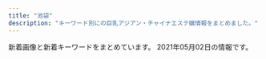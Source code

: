 ```yaml
---
title: "池袋"
description: "キーワード別にの巨乳アジアン・チャイナエステ嬢情報をまとめました。"
---
```


新着画像と新着キーワードをまとめています。
2021年05月02日の情報です。

<DmmAffiliateIns />
<KeywordTable
  shops={
    [
    {
        "name": "\u30a2\u30ed\u30de\u30ed\u30de\u30f3\u30b9",
        "img_links": [
            "http://salon-arm.com/img/ttl_mobile.png",
            "http://salon-arm.com/staff/saya/01mb.jpg",
            "http://salon-arm.com/staff/ichigo/01.jpg",
            "http://salon-arm.com/img/ttl_staff.png",
            "http://salon-arm.com/staff/midori/01mb.jpg",
            "http://salon-arm.com/staff/yuuka/01mb.jpg",
            "http://salon-arm.com/i/files/homeimg.jpg",
            "http://salon-arm.com/staff/kaori/01.jpg",
            "http://salon-arm.com/staff/ai/01.jpg",
            "http://salon-arm.com/staff/midori/01.jpg",
            "http://salon-arm.com/staff/emi/01.jpg",
            "http://salon-arm.com/staff/nana/01mb.jpg",
            "http://salon-arm.com/img/ttl_concept.png",
            "http://salon-arm.com/staff/kaori/01mb.jpg",
            "http://salon-arm.com/pic/top.png",
            "http://salon-arm.com/staff/yuuka/01.jpg",
            "http://salon-arm.com/img/ttl_tnew.png",
            "http://salon-arm.com/staff/rika/01.jpg",
            "http://salon-arm.com/img/ttl_line.png",
            "http://salon-arm.com/staff/ringo/01mb.jpg",
            "http://salon-arm.com/staff/ai/01mb.jpg",
            "http://salon-arm.com/staff/rika/01mb.jpg",
            "http://salon-arm.com/staff/nana/01.jpg",
            "http://salon-arm.com/staff/saya/01.jpg",
            "http://salon-arm.com/staff/reina/01.jpg",
            "http://salon-arm.com/staff/emi/01mb.jpg",
            "http://salon-arm.com/staff/ringo/01.jpg",
            "http://salon-arm.com/img/att.jpg",
            "http://salon-arm.com/staff/ichigo/01mb.jpg",
            "http://salon-arm.com/staff/mai/01mb.jpg",
            "http://salon-arm.com/staff/reina/01mb.jpg",
            "http://salon-arm.com/pic/head.png",
            "http://salon-arm.com/staff/mai/01.jpg"
        ],
        "keywords": {
            "C": 21
        },
        "station": "JR\u6c60\u888b\u99c5\u897f\u53e3",
        "url": "http://salon-arm.com/"
    },
    {
        "url": "http://foryou-est.tokyo/",
        "name": "For You",
        "img_links": [
            "http://foryou-est.tokyo/images/sp03.jpg",
            "http://foryou-est.tokyo/images/flash1.jpg",
            "http://foryou-est.tokyo/images/mika.jpg",
            "http://foryou-est.tokyo/images/ai.jpg",
            "http://foryou-est.tokyo/images/zi_staff.png",
            "http://foryou-est.tokyo/images/down.png",
            "http://foryou-est.tokyo/images/mobile.png",
            "http://foryou-est.tokyo/images/yuri.jpg",
            "http://foryou-est.tokyo/images/sp02.jpg",
            "http://foryou-est.tokyo/images/riri.jpg",
            "http://foryou-est.tokyo/images/yumi.jpg",
            "http://foryou-est.tokyo/images/aya.jpg",
            "http://foryou-est.tokyo/images/yuki.jpg",
            "http://foryou-est.tokyo/images/kina.jpg",
            "http://foryou-est.tokyo/images/sp01.jpg",
            "http://foryou-est.tokyo/images/up.png",
            "http://foryou-est.tokyo/images/emi.jpg"
        ],
        "keywords": {},
        "station": "JR\u6c60\u888b\u99c5\u897f\u53e3"
    },
    {
        "img_links": [
            "http://koi.este.work/t1.jpg",
            "http://koi.este.work/2/uploadimg/1565558725.jpg",
            "http://koi.este.work/t3.jpg",
            "http://koi.este.work/tennai3.jpg",
            "http://koi.este.work/tennai4.jpg",
            "http://koi.este.work/tennai2.jpg",
            "http://koi.este.work/2/uploadimg/1601879728.jpg",
            "http://koi.este.work/2/uploadimg/1577672563.jpg",
            "http://koi.este.work/b_girl.png",
            "http://momipara.jp/img/link/momi88.jpg",
            "http://koi.este.work/b_news.png",
            "http://koi.este.work/mens-esthe.png",
            "http://koi.este.work/up_5_3_0.jpg",
            "http://koi.este.work/tennai.png",
            "http://koi.este.work/2/uploadimg/1579481243.jpg",
            "http://koi.este.work/top.jpg"
        ],
        "url": "http://koi.este.work/",
        "station": "JR\u6c60\u888b\u99c5\u897f\u53e3",
        "name": "\u604b",
        "keywords": {
            "C": 14,
            "86": 7,
            "85": 7,
            "D": 21,
            "83": 21
        }
    },
    {
        "station": "JR\u6c60\u888b\u99c5\u897f\u53e3",
        "keywords": {
            "85": 4,
            "81": 4,
            "82": 10,
            "84": 8,
            "83": 10
        },
        "name": "\u30b9\u30a4\u30fc\u30c8\u30de\u30c3\u30c8",
        "img_links": [
            "http://c-sun2.com/image/cast/cast_362_2_l.jpg",
            "http://c-sun2.com/image/cast/cast_496_1_l.jpg",
            "http://c-sun2.com/img/topbar_camp.png",
            "http://c-sun2.com/image/cast/cast_393_1_l.jpg",
            "http://c-sun2.com/image/cast/cast_390_2_l.jpg",
            "http://c-sun2.com/image/cast/cast_492_2_l.jpg",
            "http://c-sun2.com/image/cast/cast_326_2_l.jpg",
            "http://c-sun2.com/image/cast/cast_471_2_l.jpg",
            "http://c-sun2.com/image/cast/cast_360_2_l.jpg",
            "http://c-sun2.com/img/topbar_news.png",
            "http://c-sun2.com/image/shame/192_1_l.jpg",
            "http://c-sun2.com/image/cast/cast_393_2_l.jpg",
            "http://c-sun2.com/image/cast/cast_471_1_l.jpg",
            "http://c-sun2.com/img/header.jpg",
            "http://c-sun2.com/image/cast/cast_492_1_l.jpg",
            "http://c-sun2.com/image/cast/cast_326_1_l.jpg",
            "http://c-sun2.com/image/cast/cast_534_1_l.jpg",
            "http://c-sun2.com/image/cast/cast_524_1_l.jpg",
            "http://c-sun2.com/image/cast/cast_473_2_l.jpg",
            "http://c-sun2.com/img/bar_profile.png",
            "http://c-sun2.com/image/cast/cast_524_2_l.jpg",
            "http://c-sun2.com/image/cast/cast_362_1_l.jpg",
            "http://c-sun2.com/image/cast/cast_580_1_l.jpg",
            "http://c-sun2.com/image/cast/cast_390_1_l.jpg",
            "http://c-sun2.com/img/icon/new.png",
            "http://c-sun2.com/img/bar_therapist.png",
            "http://c-sun2.com/image/cast/cast_453_2_l.jpg",
            "http://c-sun2.com/img/bar_grallery.png",
            "http://c-sun2.com/image/cast/cast_485_2_l.jpg",
            "http://c-sun2.com/image/cast/cast_357_2_l.jpg",
            "http://c-sun2.com/image/cast/cast_533_2_l.jpg",
            "http://c-sun2.com/image/cast/cast_534_2_l.jpg",
            "http://c-sun2.com/image/cast/cast_473_1_l.jpg",
            "http://c-sun2.com/image/cast/cast_357_1_l.jpg",
            "http://c-sun2.com/img/event/camp3.jpg",
            "http://c-sun2.com/image/cast/cast_453_1_l.jpg",
            "http://c-sun2.com/image/cast/cast_360_1_l.jpg",
            "http://c-sun2.com/image/cast/cast_484_2_l.jpg",
            "http://c-sun2.com/image/cast/cast_484_1_l.jpg",
            "http://c-sun2.com/image/cast/cast_485_1_l.jpg",
            "http://c-sun2.com/image/cast/cast_533_1_l.jpg",
            "http://c-sun2.com/image/cast/cast_496_2_l.jpg",
            "http://c-sun2.com/img/topbar_osusume.png",
            "http://c-sun2.com/image/cast/cast_466_1_l.jpg",
            "http://c-sun2.com/image/cast/cast_466_2_l.jpg"
        ],
        "url": "http://c-sun2.com/"
    },
    {
        "name": "\u6c34\u6728\u82b1",
        "station": "JR\u6c60\u888b\u99c5\u6771\u53e3",
        "img_links": [
            "http://hanamizuki.jpn.cm/images/s_staff.png",
            "http://hanamizuki.jpn.cm/photos/sites/43/2017/11/2017110204161468.jpg",
            "http://hanamizuki.jpn.cm/images/room1.jpg",
            "http://hanamizuki.jpn.cm/photos/sites/43/2017/11/2017110204162215.jpg",
            "http://hanamizuki.jpn.cm/images/room4.jpg",
            "http://hanamizuki.jpn.cm/images/nbj2.jpg",
            "http://hanamizuki.jpn.cm/images/room3.jpg",
            "http://hanamizuki.jpn.cm/images/mobile.png",
            "http://hanamizuki.jpn.cm/images/s_link.png",
            "http://hanamizuki.jpn.cm/photos/sites/43/2019/12/2019122511054178.jpg",
            "http://hanamizuki.jpn.cm/images/room2.jpg",
            "http://hanamizuki.jpn.cm/photos/sites/43/2019/12/2019122511054726.jpg",
            "http://hanamizuki.jpn.cm/images/top.png",
            "http://hanamizuki.jpn.cm/images/s_news.png",
            "http://hanamizuki.jpn.cm/photos/sites/43/2021/02/2021020211590282.jpg"
        ],
        "url": "http://hanamizuki.jpn.cm/",
        "keywords": {
            "E": 1,
            "H": 2,
            "95": 1,
            "90": 1,
            "88": 1
        }
    },
    {
        "url": "http://www.coco-8.jp/",
        "keywords": {
            "90": 1,
            "88": 1,
            "86": 2
        },
        "station": "JR\u6c60\u888b\u99c5\u897f\u53e3",
        "img_links": [
            "http://www.coco-8.jp/_src/55662797/img20210426142633666355.png",
            "http://www.coco-8.jp/_src/37791754/smartselect_20191212-140919_wechat.jpg",
            "http://www.coco-8.jp/_src/49977665/wechatimg437_20201113100952153.jpg",
            "http://www.coco-8.jp/_src/36746379/aki.jpg",
            "http://www.coco-8.jp/_src/36742461/4.jpg",
            "http://www.coco-8.jp/_src/49977773/wechatimg437_20201113100952153.jpg",
            "http://www.coco-8.jp/_src/36742638/b.png",
            "http://www.coco-8.jp/_src/36742458/1.jpg",
            "http://www.coco-8.jp/_src/36746633/lineline.png",
            "http://www.coco-8.jp/_src/36746642/risa.jpg",
            "http://www.coco-8.jp/_src/54960364/wechatimg955.jpg",
            "http://www.coco-8.jp/_src/49977786/wechatimg336_20201102105038881.jpg",
            "http://www.coco-8.jp/_src/36746346/maya.jpg",
            "http://www.coco-8.jp/_src/36741639/2.jpg",
            "http://www.coco-8.jp/_src/37791774/wechatimg437_20201113100952153.jpg",
            "http://www.coco-8.jp/_src/36742642/b.png",
            "http://www.coco-8.jp/_src/36746345/maya.jpg",
            "http://www.coco-8.jp/_src/36746395/lineline.png",
            "http://www.coco-8.jp/_src/36742644/sayuri.jpg",
            "http://www.coco-8.jp/_src/36742460/3.jpg",
            "http://www.coco-8.jp/_src/36742714/s2.jpg",
            "http://www.coco-8.jp/_src/36741674/5.jpg",
            "http://www.coco-8.jp/_src/36746398/mei1.jpg",
            "http://www.coco-8.jp/_src/36741673/3.jpg",
            "http://www.coco-8.jp/_src/54960393/wechatimg955.jpg",
            "http://www.coco-8.jp/_src/36745876/pic1.jpg",
            "http://www.coco-8.jp/_src/36746692/g3.jpg",
            "http://www.coco-8.jp/_src/36741671/2.jpg",
            "http://www.coco-8.jp/_src/49632559/wechatimg336_20201102105038881.jpg",
            "http://www.coco-8.jp/_src/36742791/s4.jpg",
            "http://www.coco-8.jp/_src/36820892/cam3.png",
            "http://www.coco-8.jp/_src/36746641/risa.jpg",
            "http://www.coco-8.jp/_src/36746644/lineline.png",
            "http://www.coco-8.jp/_src/36746714/b.png",
            "http://www.coco-8.jp/_src/36741640/1.jpg",
            "http://www.coco-8.jp/_src/36741636/5.jpg",
            "http://www.coco-8.jp/_src/54960394/lineline.png",
            "http://www.coco-8.jp/_src/36746732/road2.png",
            "http://www.coco-8.jp/_src/36741670/1.jpg",
            "http://www.coco-8.jp/_src/36746380/aki.jpg",
            "http://www.coco-8.jp/_src/54960397/wechatimg955.jpg",
            "http://www.coco-8.jp/_src/36746704/g5.png",
            "http://www.coco-8.jp/_src/36742655/down.png",
            "http://www.coco-8.jp/_src/36742459/2.jpg",
            "http://www.coco-8.jp/_src/36746702/g6.jpg",
            "http://www.coco-8.jp/_src/36742636/b.png",
            "http://www.coco-8.jp/_src/49977789/lineline.png",
            "http://www.coco-8.jp/_src/36742640/b.png",
            "http://www.coco-8.jp/_src/36743040/s5.jpg",
            "http://www.coco-8.jp/_src/36746635/iwa1.jpg",
            "http://www.coco-8.jp/_src/36746331/lineline.png",
            "http://www.coco-8.jp/_src/36746351/lineline.png",
            "http://www.coco-8.jp/_src/36742630/b.png",
            "http://www.coco-8.jp/_src/36813492/cam2.jpg",
            "http://www.coco-8.jp/_src/36742780/s3.jpg",
            "http://www.coco-8.jp/_src/36820891/cam3.png",
            "http://www.coco-8.jp/_src/36746682/g.jpg",
            "http://www.coco-8.jp/_src/36746688/g2.jpg",
            "http://www.coco-8.jp/_src/36741637/3.jpg",
            "http://www.coco-8.jp/_src/36746320/sayuri.jpg",
            "http://www.coco-8.jp/_src/36745880/pic2.jpg",
            "http://www.coco-8.jp/_src/36746636/iwa1.jpg",
            "http://www.coco-8.jp/_src/54960396/wechatimg955.jpg",
            "http://www.coco-8.jp/_src/36746397/mei1.jpg",
            "http://www.coco-8.jp/_src/49977785/wechatimg336_20201102105038881.jpg",
            "http://www.coco-8.jp/_src/36742462/5.jpg",
            "http://www.coco-8.jp/_src/36741672/4.jpg",
            "http://www.coco-8.jp/_src/49632727/wechatimg336_20201102105038881.jpg",
            "http://www.coco-8.jp/_src/36712010/sayuri.jpg",
            "http://www.coco-8.jp/_src/36741678/down.png",
            "http://www.coco-8.jp/_src/37791773/wechatimg437_20201113100952153.jpg",
            "http://www.coco-8.jp/_src/36742658/s1.jpg",
            "http://www.coco-8.jp/_src/36813493/cam2.jpg",
            "http://www.coco-8.jp/_src/36746639/lineline.png",
            "http://www.coco-8.jp/_src/36741638/4.jpg",
            "http://www.coco-8.jp/_src/37791789/lineline.png"
        ],
        "name": "CoCo8 \u30b3\u30b3\u30a8\u30a4\u30c8"
    },
    {
        "name": "\u6e80\u6708\u5802",
        "url": "http://mangetsudou.tyo.cm/",
        "img_links": [],
        "station": "JR\u6c60\u888b\u99c5\u897f\u53e3",
        "keywords": {}
    },
    {
        "url": "http://www.yurari-massage.work/",
        "station": "JR\u6c60\u888b\u99c5\u897f\u53e3(\u5317)",
        "keywords": {
            "D": 11,
            "E": 3,
            "87": 8,
            "86": 20,
            "C": 33
        },
        "img_links": [
            "http://www.yurari-massage.work/img/sta22.jpg",
            "http://www.yurari-massage.work/img/sta7.jpg",
            "http://www.yurari-massage.work/img/m60.jpg",
            "http://www.yurari-massage.work/img/st22.jpg",
            "http://www.yurari-massage.work/img/nos.jpg",
            "http://www.yurari-massage.work/img/st07.jpg",
            "http://www.yurari-massage.work/img/st026.jpg",
            "http://www.yurari-massage.work/img/m2.jpg",
            "http://www.yurari-massage.work/img/st017.jpg",
            "http://www.yurari-massage.work/img/st26.jpg",
            "http://www.yurari-massage.work/img/m3.jpg",
            "http://www.yurari-massage.work/img/m1.jpg",
            "http://www.yurari-massage.work/img/m30.jpg",
            "http://www.yurari-massage.work/img/st11.jpg",
            "http://www.yurari-massage.work/img/m10.jpg",
            "http://www.yurari-massage.work/img/campian.jpg",
            "http://www.yurari-massage.work/img/m40.jpg",
            "http://www.yurari-massage.work/img/st4.jpg",
            "http://www.yurari-massage.work/img/sta28.jpg",
            "http://www.yurari-massage.work/img/sta25.jpg",
            "http://www.yurari-massage.work/img/st7.jpg",
            "http://www.yurari-massage.work/img/st21.jpg",
            "http://www.yurari-massage.work/img/m6.jpg",
            "http://www.yurari-massage.work/img/mobile.png",
            "http://www.yurari-massage.work/img/st022.jpg",
            "http://www.yurari-massage.work/img/st19.jpg",
            "http://www.yurari-massage.work/img/st29.jpg",
            "http://www.yurari-massage.work/img/st28.jpg",
            "http://www.yurari-massage.work/img/sta26.jpg",
            "http://www.yurari-massage.work/img/sta4.jpg",
            "http://www.yurari-massage.work/img/st17.jpg",
            "http://www.yurari-massage.work/img/r9.jpg",
            "http://www.yurari-massage.work/img/head.jpg",
            "http://www.yurari-massage.work/img/st027.jpg",
            "http://www.yurari-massage.work/img/st27.jpg",
            "http://www.yurari-massage.work/img/st021.jpg",
            "http://www.yurari-massage.work/img/sta29.jpg",
            "http://www.yurari-massage.work/img/sta21.jpg",
            "http://www.yurari-massage.work/img/m5.jpg",
            "http://www.yurari-massage.work/img/m50.jpg",
            "http://www.yurari-massage.work/img/m20.jpg",
            "http://www.yurari-massage.work/img/m4.jpg",
            "http://www.yurari-massage.work/img/st25.jpg",
            "http://www.yurari-massage.work/img/sta27.jpg"
        ],
        "name": "\u3086\u3089\u308a"
    },
    {
        "station": "JR\u6c60\u888b\u99c5\u897f\u53e3(\u5317)",
        "url": "http://www.i-rlx.info/",
        "keywords": {
            "82": 2,
            "87": 1,
            "D": 4,
            "86": 3,
            "85": 10,
            "E": 1,
            "88": 1,
            "C": 20,
            "89": 3
        },
        "name": "\u30b7\u30e3\u30fc\u30ed\u30c3\u30c8\u59eb",
        "img_links": [
            "http://www.i-rlx.info/images/index_14.jpg",
            "http://www.i-rlx.info/images/upload/bb2bfea87a6127cc.jpg",
            "http://www.i-rlx.info/i/girl/03.jpg",
            "http://www.i-rlx.info/images/upload/5f15caf7f272770f.jpg",
            "http://www.i-rlx.info/images/upload/thumb/c3c01fea3cdcaa08.jpg",
            "http://www.i-rlx.info/images/upload/9e42414005a99f48.jpg",
            "http://www.i-rlx.info/images/staff_16.jpg",
            "http://www.i-rlx.info/images/index_26.jpg",
            "http://www.i-rlx.info/images/index_27.jpg",
            "http://www.i-rlx.info/images/upload/thumb/c9993cc2167b7dc9.jpg",
            "http://www.i-rlx.info/images/index_07.jpg",
            "http://www.i-rlx.info/images/sub_21.jpg",
            "http://www.i-rlx.info/images/upload/19b76df66faf0b12.jpg",
            "http://www.i-rlx.info/images/sub_18.jpg",
            "http://www.i-rlx.info/images/index_35_01.jpg",
            "http://www.i-rlx.info/images/upload/ac8e7ec3ac179feb.jpg",
            "http://www.i-rlx.info/images/index_33.jpg",
            "http://www.i-rlx.info/i/room/r01.jpg",
            "http://www.i-rlx.info/images/index_37.jpg",
            "http://www.i-rlx.info/i/room/r04.jpg",
            "http://www.i-rlx.info/girl/06.jpg",
            "http://www.i-rlx.info/images/index_24.jpg",
            "http://www.i-rlx.info/i/room/r03.jpg",
            "http://www.i-rlx.info/girl/04.jpg",
            "http://www.i-rlx.info/girl/02.jpg",
            "http://www.i-rlx.info/images/index_04.jpg",
            "http://www.i-rlx.info/images/index_12.jpg",
            "http://www.i-rlx.info/i/girl/04.jpg",
            "http://www.i-rlx.info/images/upload/95e8548329763630.jpg",
            "http://www.i-rlx.info/images/rec.jpg",
            "http://www.i-rlx.info/images/upload/thumb/ac8e7ec3ac179feb.jpg",
            "http://www.i-rlx.info/images/index_13.jpg",
            "http://www.i-rlx.info/images/03.jpg",
            "http://www.i-rlx.info/images/index_18.jpg",
            "http://www.i-rlx.info/images/upload/bb8a47bc98c64e87.jpg",
            "http://www.i-rlx.info/images/index_06.jpg",
            "http://www.i-rlx.info/images/upload/thumb/bb8a47bc98c64e87.jpg",
            "http://www.i-rlx.info/images/upload/7d800b2f3fde617b.jpg",
            "http://www.i-rlx.info/images/upload/thumb/d9467bde93e01a59.jpg",
            "http://www.i-rlx.info/girl/017.jpg",
            "http://www.i-rlx.info/images/upload/c3c01fea3cdcaa08.jpg",
            "http://www.i-rlx.info/images/index_21.jpg",
            "http://www.i-rlx.info/images/upload/d9467bde93e01a59.jpg",
            "http://www.i-rlx.info/images/index_02.jpg",
            "http://www.i-rlx.info/images/upload/thumb/eeb5d9caa554018e.jpg",
            "http://www.i-rlx.info/girl/07.jpg",
            "http://www.i-rlx.info/images/index_03.jpg",
            "http://www.i-rlx.info/images/upload/b0bbe23232bed8aa.jpg",
            "http://www.i-rlx.info/images/upload/thumb/5f15caf7f272770f.jpg",
            "http://www.i-rlx.info/images/upload/thumb/dc8f1b616e622b2a.jpg",
            "http://www.i-rlx.info/images/index_36.jpg",
            "http://www.i-rlx.info/images/upload/c9993cc2167b7dc9.jpg",
            "http://www.i-rlx.info/images/upload/thumb/b0bbe23232bed8aa.jpg",
            "http://www.i-rlx.info/i/girl/02.jpg",
            "http://www.i-rlx.info/images/upload/thumb/22c78aefa047b678.jpg",
            "http://www.i-rlx.info/images/upload/thumb/888936484d714117.jpg",
            "http://www.i-rlx.info/images/upload/eeb5d9caa554018e.jpg",
            "http://www.i-rlx.info/images/upload/dc8f1b616e622b2a.jpg",
            "http://www.i-rlx.info/images/upload/22c78aefa047b678.jpg",
            "http://www.i-rlx.info/images/upload/thumb/19b76df66faf0b12.jpg",
            "http://www.i-rlx.info/images/upload/thumb/3a57edcf235cfd8e.jpg",
            "http://www.i-rlx.info/images/index_20.jpg",
            "http://www.i-rlx.info/images/index_11.jpg",
            "http://www.i-rlx.info/images/upload/thumb/bb2bfea87a6127cc.jpg",
            "http://www.i-rlx.info/images/upload/thumb/549fe7e03db1e8fc.jpg",
            "http://www.i-rlx.info/images/index_10.jpg",
            "http://www.i-rlx.info/images/index_09.jpg",
            "http://www.i-rlx.info/images/index_31.jpg",
            "http://www.i-rlx.info/images/index_29.jpg",
            "http://www.i-rlx.info/i/room/r02.jpg",
            "http://www.i-rlx.info/images/index_08.jpg",
            "http://www.i-rlx.info/images/index_34.jpg",
            "http://www.i-rlx.info/images/upload/549fe7e03db1e8fc.jpg",
            "http://www.i-rlx.info/images/index_39.jpg",
            "http://www.i-rlx.info/images/index_01.jpg",
            "http://www.i-rlx.info/images/upload/thumb/95e8548329763630.jpg",
            "http://www.i-rlx.info/i/girl/01.jpg",
            "http://www.i-rlx.info/images/upload/3a57edcf235cfd8e.jpg",
            "http://www.i-rlx.info/images/index_17.jpg",
            "http://www.i-rlx.info/images/upload/thumb/7d800b2f3fde617b.jpg",
            "http://www.i-rlx.info/images/upload/thumb/bc0752fe4e53b8c6.jpg",
            "http://www.i-rlx.info/girl/018.jpg",
            "http://www.i-rlx.info/images/index_23.jpg",
            "http://www.i-rlx.info/images/upload/4d0e657eefdddf42.jpg",
            "http://www.i-rlx.info/images/upload/bc0752fe4e53b8c6.jpg",
            "http://www.i-rlx.info/images/index_19.jpg",
            "http://www.i-rlx.info/images/upload/888936484d714117.jpg",
            "http://www.i-rlx.info/images/upload/thumb/9e42414005a99f48.jpg",
            "http://www.i-rlx.info/girl/05.jpg",
            "http://www.i-rlx.info/images/index_30.jpg",
            "http://www.i-rlx.info/girl/08.jpg",
            "http://www.i-rlx.info/images/info_16.jpg",
            "http://www.i-rlx.info/girl/01.jpg",
            "http://www.i-rlx.info/images/index_15.jpg",
            "http://www.i-rlx.info/images/index_22.jpg",
            "http://www.i-rlx.info/images/rec_16.jpg",
            "http://www.i-rlx.info/i/girl/05.jpg",
            "http://www.i-rlx.info/images/upload/thumb/4d0e657eefdddf42.jpg",
            "http://www.i-rlx.info/images/info.jpg",
            "http://www.i-rlx.info/images/index_28.jpg"
        ]
    },
    {
        "keywords": {
            "C": 12,
            "D": 4,
            "85": 1,
            "88": 1,
            "86": 2
        },
        "img_links": [
            "https://koi-tenshi.tyo.cm/images/sp_ico03.png",
            "https://koi-tenshi.tyo.cm/photos/sites/8/2021/04/2021042906214275.jpg",
            "https://koi-tenshi.tyo.cm/images/sp_ico05.png",
            "https://koi-tenshi.tyo.cm/images/sp_ico02.png",
            "https://koi-tenshi.tyo.cm/photos/sites/8/2021/04/2021042906171256.jpg",
            "https://koi-tenshi.tyo.cm/images/sp_header.png",
            "https://koi-tenshi.tyo.cm/images/header_open.png",
            "https://koi-tenshi.tyo.cm/photos/sites/8/2021/04/2021042906173487.jpg",
            "https://koi-tenshi.tyo.cm/images/info.jpg",
            "https://koi-tenshi.tyo.cm/images/sp_ico06.png",
            "https://koi-tenshi.tyo.cm/photos/sites/8/2021/04/2021042906175895.jpg",
            "https://koi-tenshi.tyo.cm/images/sp_tel.png",
            "https://koi-tenshi.tyo.cm/images/header_tel.png",
            "https://koi-tenshi.tyo.cm/images/header_mail.png",
            "https://koi-tenshi.tyo.cm/images/sp_ico04.png",
            "https://koi-tenshi.tyo.cm/images/sp_ico01.png",
            "https://koi-tenshi.tyo.cm/images/end.png"
        ],
        "name": "\u604b\u306e\u5929\u4f7f",
        "station": "JR\u6c60\u888b\u99c5\u897f\u53e3(\u5317)",
        "url": "https://koi-tenshi.tyo.cm/"
    },
    {
        "img_links": [
            "http://monaliza.xyz/images/index_c3.jpg",
            "http://monaliza.xyz/images/r01.jpg",
            "http://monaliza.xyz/images/yuki.jpg",
            "http://monaliza.xyz/images/r03.jpg",
            "http://monaliza.xyz/images/r02.jpg",
            "http://monaliza.xyz/images/mobile.jpg",
            "http://monaliza.xyz/images/aoyi.jpg",
            "http://monaliza.xyz/images/gallery_image01b.jpg",
            "http://monaliza.xyz/images/r04.jpg",
            "http://monaliza.xyz/images/g4.jpg",
            "http://monaliza.xyz/images/g7.jpg",
            "http://monaliza.xyz/images/top.jpg",
            "http://monaliza.xyz/images/g6.jpg",
            "http://monaliza.xyz/images/index_c2.jpg",
            "http://monaliza.xyz/images/index_c1.jpg"
        ],
        "station": "JR\u6c60\u888b\u99c5\u897f\u53e3",
        "name": "MONA\u30fbLIZA \u30e2\u30ca\u30fb\u30ea\u30b6",
        "keywords": {
            "C": 8
        },
        "url": "http://monaliza.xyz/"
    },
    {
        "name": "\u30cf\u30cb\u30fc\u30d3\u30fc",
        "keywords": {
            "82": 52,
            "88": 44,
            "F": 51,
            "84": 246,
            "85": 95,
            "D": 196,
            "C": 248,
            "83": 146
        },
        "station": "JR\u6c60\u888b\u99c5\u897f\u53e3(\u5317)",
        "url": "https://honeybee2.com/",
        "img_links": [
            "https://honeybee2.com/images_staff/60/050115251333.jpg",
            "https://honeybee2.com/images/vis_profileframe.png",
            "https://honeybee2.com/images/img_info_01.png",
            "https://honeybee2.com/images/bnr_468_60.jpg",
            "https://honeybee2.com/images_staff/134/041314164177.jpg",
            "https://honeybee2.com/images_staff/117/050114225897.jpg",
            "https://honeybee2.com/images_staff/150/050113284720.jpg",
            "https://honeybee2.com/images_staff/111/070714141435.jpg",
            "https://honeybee2.com/images/btn_next.png",
            "https://honeybee2.com/images/vis_castframe_01.png",
            "https://honeybee2.com/images/bnr_88_31.jpg",
            "https://honeybee2.com/images_staff/99/110211050217.jpg",
            "https://honeybee2.com/images_staff/108/050115134296.jpg",
            "https://honeybee2.com/images/icon_ranking_04.png",
            "https://honeybee2.com/images_staff/111/050114432551.jpg",
            "https://honeybee2.com/images/img_gallery_06.png",
            "https://honeybee2.com/images/img_gallery_05.png",
            "https://honeybee2.com/images_staff/60/032207120681.jpg",
            "https://honeybee2.com/images/btn_back.png",
            "https://honeybee2.com/images_staff/117/082321050834.jpg",
            "https://honeybee2.com/images_staff/168/050113400416.jpg",
            "https://honeybee2.com/images/img_gallery_04.png",
            "https://honeybee2.com/images_staff/136/041523165620.jpg",
            "https://honeybee2.com/images_staff/142/050113450875.jpg",
            "https://honeybee2.com/images/pagetop_off.png",
            "https://honeybee2.com/images/bnr_side_concept.png",
            "https://honeybee2.com/images/img_gallery_02.png",
            "https://honeybee2.com/images/bnr_side_card.png",
            "https://honeybee2.com/images/img_info.png",
            "https://honeybee2.com/images_staff/133/050114310512.jpg",
            "https://honeybee2.com/images/no_image.jpg",
            "https://honeybee2.com/images/icon_new.png",
            "https://honeybee2.com/images/bnr_200_40.jpg",
            "https://honeybee2.com/images_staff/133/041312285087.jpg",
            "https://honeybee2.com/images/img_info_03.png",
            "https://honeybee2.com/images_staff/99/050115040623.jpg",
            "https://honeybee2.com/images_staff/142/060611265633.jpg",
            "https://honeybee2.com/images/icon_ranking_01.png",
            "https://honeybee2.com/images/bnr_160_45.jpg",
            "https://honeybee2.com/images_staff/150/091116274617.jpg",
            "https://honeybee2.com/images_staff/136/050114025434.jpg",
            "https://honeybee2.com/images/icon_ranking_05.png",
            "https://honeybee2.com/images_staff/168/111319171076.jpg",
            "https://honeybee2.com/images/img_gallery_03.png",
            "https://honeybee2.com/images/img_info_02.png",
            "https://honeybee2.com/images_staff/175/050113092189.jpg",
            "https://honeybee2.com/images/img_gallery_01.png",
            "https://honeybee2.com/images/icon_ranking_03.png",
            "https://honeybee2.com/images_staff/176/050115410027.jpg"
        ]
    },
    {
        "station": "JR\u6c60\u888b\u99c5\u6771\u53e3",
        "name": "\u30b9\u30de\u30a4\u30eb",
        "url": "http://iris.iest.info/",
        "keywords": {},
        "img_links": []
    },
    {
        "keywords": {
            "\u30bb\u30af\u30b7\u30fc": 1
        },
        "name": "\u6708\u306e\u604b",
        "station": "JR\u6c60\u888b\u99c5\u897f\u53e3",
        "img_links": [
            "http://tsukinokoi.com/img/staff/160622584020640000.jpg",
            "http://tsukinokoi.com/img/staff/153079932824200700.jpg",
            "http://tsukinokoi.com/img/staff/142919725579809100.png",
            "http://tsukinokoi.com/images/pickupGirl2014.png",
            "http://tsukinokoi.com/images/bar_top.png",
            "http://tsukinokoi.com/images/QRcode.png",
            "http://tsukinokoi.com/img/staff/144652745411466600.jpg",
            "http://tsukinokoi.com/img/staff/148586605226742500.jpg",
            "http://tsukinokoi.com/img/staff/154673852166026500.jpg",
            "http://tsukinokoi.com/img/staff/155818741107218300.jpg",
            "http://tsukinokoi.com/images/bar_staff.png",
            "http://tsukinokoi.com/images/bar_gallery.png",
            "http://tsukinokoi.com/img/staff/155204782386136400.jpg",
            "http://tsukinokoi.com/images/event/2020/m05.png",
            "http://tsukinokoi.com/images/news1.png",
            "http://tsukinokoi.com/img/staff/148256052554824000.jpg",
            "http://tsukinokoi.com/img/staff/148586605222864500.jpg",
            "http://tsukinokoi.com/images/news3.png",
            "http://tsukinokoi.com/img/staff/151584629124140300.jpg",
            "http://tsukinokoi.com/img/staff/155611310658540500.jpg",
            "http://tsukinokoi.com/img/staff/148073918839938900.jpg",
            "http://tsukinokoi.com/img/staff/152008703796356600.jpg"
        ],
        "url": "http://tsukinokoi.com/"
    },
    {
        "name": "\u82b1\u6c34\u6728",
        "station": "JR\u6c60\u888b\u99c5\u897f\u53e3(\u5317)",
        "img_links": [
            "http://es-hana.work/images/7.jpg",
            "http://es-hana.work/images/8.jpg",
            "http://es-hana.work/staff/yuna.jpg",
            "http://es-hana.work/images/staff_t.jpg",
            "http://es-hana.work/staff/rina.jpg",
            "http://es-hana.work/images/tg.jpg",
            "http://es-hana.work/staff/yui.jpg",
            "http://es-hana.work/img/nana1.jpg",
            "http://es-hana.work/images/ac1.jpg",
            "http://es-hana.work/images/ac2.jpg",
            "http://es-hana.work/images/head.jpg",
            "http://es-hana.work/img/aya1.jpg",
            "http://es-hana.work/staff/haruka.jpg",
            "http://es-hana.work/img/rina1.jpg",
            "http://es-hana.work/images/sys2.jpg",
            "http://es-hana.work/images/2.jpg",
            "http://es-hana.work/staff/aya.jpg",
            "http://es-hana.work/img/ai1.jpg",
            "http://es-hana.work/images/news.jpg",
            "http://es-hana.work/img/haruka1.jpg",
            "http://es-hana.work/img/miki1.jpg",
            "http://es-hana.work/staff/miki.jpg",
            "http://es-hana.work/img/yui1.jpg",
            "http://es-hana.work/staff/ai.jpg",
            "http://es-hana.work/images/line.jpg",
            "http://es-hana.work/images/3.jpg",
            "http://es-hana.work/images/6.jpg",
            "http://es-hana.work/images/interior_t.jpg",
            "http://es-hana.work/images/sys1.jpg",
            "http://es-hana.work/images/int.jpg",
            "http://es-hana.work/staff/nana.jpg",
            "http://es-hana.work/images/1.jpg",
            "http://es-hana.work/images/5.jpg"
        ],
        "keywords": {},
        "url": "http://es-hana.work/"
    },
    {
        "station": "JR\u6c60\u888b\u99c5\u6771\u53e3",
        "name": "\u73ca\u745a\u6d77\u5cb8",
        "keywords": {
            "C": 64,
            "86": 32,
            "84": 52,
            "85": 16,
            "D": 25
        },
        "url": "http://ccgirl.work/",
        "img_links": [
            "http://www.ccgirl.work/staff/riri1.jpg",
            "http://www.ccgirl.work/staff/kayuri1.jpg",
            "http://ccgirl.work/staff/kayuri3.jpg",
            "http://ccgirl.work/img/bana03.jpg",
            "http://www.ccgirl.work/staff/aya1.jpg",
            "http://www.ccgirl.work/staff/ai2.jpg",
            "http://ccgirl.work/staff/koko2.jpg",
            "http://ccgirl.work/img/icon/new.jpg",
            "http://ccgirl.work/staff/aya1.jpg",
            "http://ccgirl.work/staff/ai3.jpg",
            "http://ccgirl.work/staff/riri2.jpg",
            "http://ccgirl.work/staff/hana1.jpg",
            "http://ccgirl.work/img/interior.jpg",
            "http://www.ccgirl.work/img/icon/new.jpg",
            "http://www.ccgirl.work/staff/koko2.jpg",
            "http://ccgirl.work/staff/koko1.jpg",
            "http://www.ccgirl.work/staff/aya3.jpg",
            "http://www.ccgirl.work/staff/koko1.jpg",
            "http://ccgirl.work/img/s/s_qa.png",
            "http://ccgirl.work/img/bana02.jpg",
            "http://ccgirl.work/staff/aya3.jpg",
            "http://ccgirl.work/staff/ai1.jpg",
            "http://ccgirl.work/staff/kayuri2.jpg",
            "http://ccgirl.work/img/contentsbottom.png",
            "http://www.ccgirl.work/staff/ai1.jpg",
            "http://ccgirl.work/staff/ai2.jpg",
            "http://www.ccgirl.work/img/bana02.jpg",
            "http://www.ccgirl.work/img/bana03.jpg",
            "http://www.ccgirl.work/img/contentsbottom.png",
            "http://ccgirl.work/staff/riri1.jpg",
            "http://www.ccgirl.work/staff/aya2.jpg",
            "http://ccgirl.work/staff/aya2.jpg",
            "http://www.ccgirl.work/img/s/s_qa.png",
            "http://www.ccgirl.work/staff/ai3.jpg",
            "http://ccgirl.work/staff/kayuri1.jpg",
            "http://www.ccgirl.work/staff/hana1.jpg"
        ]
    },
    {
        "name": "\u6e80\u8db3\u5802",
        "img_links": [
            "http://es-manzokudou.com/uploads/8a1fb58d0b110680c2356994ca8efb25.jpg",
            "http://es-manzokudou.com/uploads/0796672f7c59948334658998a3c55cdb.jpg",
            "http://es-manzokudou.com/uploads/7284e4ffc051cbb8c074a8c30390ce68.jpg",
            "http://es-manzokudou.com/images/index_22.jpg",
            "http://es-manzokudou.com/images/index_15.jpg",
            "http://es-manzokudou.com/uploads/da9811a4171f2ec42d7c9a8567e79d8c.jpg",
            "http://es-manzokudou.com/uploads/0d826c16062de1388c242e2f77eb7cd6.jpg",
            "http://es-manzokudou.com/uploads/62c2e989f1be95fc8e01be85b464d514.jpg",
            "http://es-manzokudou.com/uploads/ce9c20b274548d8d7fc88ffba3feb6b8.jpg",
            "http://es-manzokudou.com/uploads/efbc511fca65f9baeae51ee52426cc0e.jpg",
            "http://es-manzokudou.com/uploads/0b1795e88117182a477ab05f88143541.jpg",
            "http://es-manzokudou.com/images/info_04.png",
            "http://es-manzokudou.com/images/girls_09.jpg",
            "http://es-manzokudou.com/images/girls_11.jpg",
            "http://es-manzokudou.com/images/index_06.jpg",
            "http://www.cmfm2.jp/images/over_thumb_l.png",
            "http://es-manzokudou.com/images/index_27.jpg",
            "http://es-manzokudou.com/uploads/1e5aff376576a255098bc7597386a028.jpg",
            "http://es-manzokudou.com/images/info_01.png",
            "http://es-manzokudou.com/uploads/275d5f397baa63db8424c86d5d6237cf.jpg",
            "http://es-manzokudou.com/uploads/6eeb47bf176bb33d310cc4b85e6877cd.jpg",
            "http://es-manzokudou.com/uploads/59a8a61377564fb64b48427e84e4243f.jpg",
            "http://es-manzokudou.com/images/index_02.jpg",
            "http://es-manzokudou.com/uploads/801bf12e5eb5d7775a0d06c4314059a8.jpg",
            "http://es-manzokudou.com/uploads/f66d763bd48ac5f51969e4311ac7af5c.jpg",
            "http://es-manzokudou.com/images/info_09.png",
            "http://es-manzokudou.com/uploads/4638ddb6f986a671b148647ba616100a.jpg",
            "http://es-manzokudou.com/uploads/209ba11412c2c128b5dfbdb8cfef6faa.jpg",
            "http://es-manzokudou.com/images/index_04.jpg",
            "http://es-manzokudou.com/uploads/88aa8f906b0332cb40ad4429c8e7b758.jpg",
            "http://es-manzokudou.com/images/index_08.jpg",
            "http://es-manzokudou.com/uploads/e29aa67ee54566513e4e34114bfdc7b9.jpg",
            "http://es-manzokudou.com/images/index_16.jpg",
            "http://es-manzokudou.com/uploads/200f500725d3f15233d981ad9b5e6b9a.jpg",
            "http://es-manzokudou.com/images/index_23.jpg",
            "http://es-manzokudou.com/images/index_19.jpg",
            "http://es-manzokudou.com/uploads/d89fe15ae91cbe6757df76651ba2bafb.jpg",
            "http://es-manzokudou.com/images/index_01.jpg",
            "http://es-manzokudou.com/images/link_09.jpg",
            "http://es-manzokudou.com/images/index_11.jpg",
            "http://es-manzokudou.com/uploads/d0fdd8f6b16eaf7d5013c7d285fed2e3.jpg",
            "http://es-manzokudou.com/uploads/13ab049cc45dea80b43d33b6b7108f00.jpg",
            "http://es-manzokudou.com/images/interior_09.jpg",
            "http://es-manzokudou.com/uploads/356177edff3d3b7efc4a77022debc8aa.jpg",
            "http://es-manzokudou.com/uploads/848e0db3804d1d3c823537204d67f5aa.jpg",
            "http://es-manzokudou.com/images/info_05.png",
            "http://es-manzokudou.com/uploads/d71f74498ca17396d022ba9a4df966f3.jpg",
            "http://es-manzokudou.com/images/index_03.jpg",
            "http://es-manzokudou.com/uploads/b3126b220ec550d17cf3d4ceaa0d5f91.jpg",
            "http://es-manzokudou.com/uploads/40fc21d31595f51aaf89793b1f68617b.jpg",
            "http://es-manzokudou.com/uploads/c92c85411d427aeda4e82379f413bfc5.jpg",
            "http://es-manzokudou.com/images/index_24.jpg",
            "http://es-manzokudou.com/images/index_28.jpg",
            "http://es-manzokudou.com/images/info_02.png",
            "http://es-manzokudou.com/uploads/4a9bc6863322924a09070162269c7415.jpg",
            "http://es-manzokudou.com/images/index_09.jpg",
            "http://es-manzokudou.com/images/index_14.jpg",
            "http://es-manzokudou.com/uploads/c7f77c3ead6ef13dab668a39ed78609c.jpg",
            "http://es-manzokudou.com/images/index_21.jpg",
            "http://es-manzokudou.com/images/info_07.png",
            "http://es-manzokudou.com/uploads/b7f36d45469210b381ecb79a0e05a347.jpg",
            "http://es-manzokudou.com/uploads/36735dc9d436a790f344c57635a3a44f.jpg",
            "http://es-manzokudou.com/images/interior_10.jpg",
            "http://es-manzokudou.com/images/index_07.jpg",
            "http://es-manzokudou.com/images/service_10.jpg",
            "http://es-manzokudou.com/images/index_30.jpg",
            "http://es-manzokudou.com/uploads/6d01aeb80d9d599f91829439c8d1cce9.jpg",
            "http://es-manzokudou.com/images/index_29.jpg",
            "http://es-manzokudou.com/uploads/33e3f16ac4ad0cce4991bcbf73f4ed57.jpg",
            "http://es-manzokudou.com/images/index_05.jpg",
            "http://es-manzokudou.com/images/index_17.jpg",
            "http://es-manzokudou.com/uploads/8ec0af3b4889c07ab76ccbed51b2b813.jpg",
            "http://es-manzokudou.com/uploads/7b043aa15c9a9920550a2b92ec6be546.jpg",
            "http://es-manzokudou.com/uploads/de54f16df04e0df8ae07ab990b8c9fd2.jpg",
            "http://es-manzokudou.com/images/index_13.jpg",
            "http://es-manzokudou.com/uploads/9f77b9b12f9cf11fcb013974ba368064.jpg",
            "http://es-manzokudou.com/images/index_31.jpg",
            "http://es-manzokudou.com/uploads/dedff2c11ab7aaa841a9cf2747a8406c.jpg",
            "http://es-manzokudou.com/uploads/e0558d7d118d3983ed620237423a6a17.jpg",
            "http://es-manzokudou.com/images/service_09.jpg"
        ],
        "url": "http://es-manzokudou.com/",
        "keywords": {
            "D": 7,
            "86": 7,
            "C": 10,
            "87": 8,
            "84": 1,
            "88": 2
        },
        "station": "JR\u6c60\u888b\u99c5\u6771\u53e3"
    },
    {
        "name": "\u6d17\u4f53\u30de\u30cb\u30a2",
        "keywords": {},
        "station": "JR\u6c60\u888b\u99c5\u6771\u53e3",
        "img_links": [
            "http://manian-ikebukuro.com/image/cast/cast_74_2_l.jpg",
            "http://manian-ikebukuro.com/image/cast/cast_64_1_s.jpg",
            "http://manian-ikebukuro.com/image/cast/cast_77_1_s.jpg",
            "http://manian-ikebukuro.com/image/cast/cast_75_2_l.jpg",
            "http://manian-ikebukuro.com/image/cast/cast_80_1_s.jpg",
            "http://manian-ikebukuro.com/image/cast/cast_68_1_s.jpg",
            "http://manian-ikebukuro.com/image/cast/cast_73_2_l.jpg",
            "http://manian-ikebukuro.com/image/cast/cast_6_2_l.jpg",
            "http://manian-ikebukuro.com/image/cast/cast_2_1_s.jpg",
            "http://manian-ikebukuro.com/image/cast/cast_63_1_s.jpg",
            "http://manian-ikebukuro.com/image/cast/cast_6_1_s.jpg",
            "http://manian-ikebukuro.com/image/cast/cast_69_2_l.jpg",
            "http://manian-ikebukuro.com/img/spSite.jpg",
            "http://manian-ikebukuro.com/image/cast/cast_2_2_l.jpg",
            "http://manian-ikebukuro.com/image/cast/cast_69_1_s.jpg",
            "http://manian-ikebukuro.com/img/bar_profile.png",
            "http://manian-ikebukuro.com/image/cast/cast_47_1_l.jpg",
            "http://manian-ikebukuro.com/image/cast/cast_73_1_s.jpg",
            "http://manian-ikebukuro.com/image/cast/cast_70_2_l.jpg",
            "http://manian-ikebukuro.com/img/tel.png",
            "http://manian-ikebukuro.com/image/cast/cast_68_1_l.jpg",
            "http://manian-ikebukuro.com/image/cast/cast_73_1_l.jpg",
            "http://manian-ikebukuro.com/img/header0.jpg",
            "http://manian-ikebukuro.com/image/cast/cast_67_1_s.jpg",
            "http://manian-ikebukuro.com/img/line1.jpg",
            "http://manian-ikebukuro.com/img/bar_staff.png",
            "http://manian-ikebukuro.com/image/cast/cast_71_1_s.jpg",
            "http://manian-ikebukuro.com/img/news3.png",
            "http://manian-ikebukuro.com/image/cast/cast_64_2_l.jpg",
            "http://manian-ikebukuro.com/image/cast/cast_75_1_l.jpg",
            "http://manian-ikebukuro.com/image/cast/cast_64_1_l.jpg",
            "http://manian-ikebukuro.com/image/cast/cast_74_1_s.jpg",
            "http://manian-ikebukuro.com/sp/img/tel.png",
            "http://manian-ikebukuro.com/image/cast/cast_77_2_l.jpg",
            "http://manian-ikebukuro.com/img/QRcode.png",
            "http://manian-ikebukuro.com/img/pickupGirl.png",
            "http://manian-ikebukuro.com/image/cast/10x10.jpg",
            "http://manian-ikebukuro.com/image/cast/cast_69_1_l.jpg",
            "http://manian-ikebukuro.com/image/cast/cast_47_1_s.jpg",
            "http://manian-ikebukuro.com/image/cast/cast_68_2_l.jpg",
            "http://manian-ikebukuro.com/image/cast/cast_47_2_l.jpg",
            "http://manian-ikebukuro.com/image/cast/cast_6_1_l.jpg",
            "http://manian-ikebukuro.com/image/cast/cast_70_1_l.jpg",
            "http://manian-ikebukuro.com/image/cast/cast_77_1_l.jpg",
            "http://manian-ikebukuro.com/image/cast/cast_75_1_s.jpg",
            "http://manian-ikebukuro.com/image/cast/cast_70_1_s.jpg",
            "http://manian-ikebukuro.com/img/news1.png",
            "http://manian-ikebukuro.com/image/cast/cast_63_1_l.jpg",
            "http://manian-ikebukuro.com/image/cast/cast_74_1_l.jpg",
            "http://manian-ikebukuro.com/image/cast/cast_2_1_l.jpg"
        ],
        "url": "http://manian-ikebukuro.com/"
    },
    {
        "name": "\u5fc3\u30d1\u30e9\u30c0\u30a4\u30b9",
        "keywords": {},
        "img_links": [
            "http://new-paradise.net/images/kiki.jpg",
            "http://new-paradise.net/images/a1.jpg",
            "http://new-paradise.net/images/down.png",
            "http://new-paradise.net/images/noa.jpg",
            "http://new-paradise.net/images/honoka.jpg",
            "http://new-paradise.net/images/mobile.png",
            "http://new-paradise.net/images/itigo.jpg",
            "http://new-paradise.net/images/info.jpg",
            "http://new-paradise.net/images/a2.jpg",
            "http://new-paradise.net/images/g0.jpg",
            "http://new-paradise.net/images/zi_staff.png",
            "http://new-paradise.net/images/flash1.jpg",
            "http://new-paradise.net/images/a3.jpg",
            "http://new-paradise.net/images/r3.jpg",
            "http://new-paradise.net/images/a5.jpg",
            "http://new-paradise.net/images/kiki02.jpg",
            "http://new-paradise.net/images/a4.jpg",
            "http://new-paradise.net/images/misaki01.jpg",
            "http://new-paradise.net/images/up.png",
            "http://new-paradise.net/images/kanna02.jpg",
            "http://new-paradise.net/images/misaki02.jpg",
            "http://new-paradise.net/images/a6.jpg",
            "http://new-paradise.net/images/a7.jpg"
        ],
        "url": "http://new-paradise.net/",
        "station": "JR\u6c60\u888b\u99c5\u897f\u53e3"
    },
    {
        "keywords": {
            "83": 2,
            "E": 2,
            "85": 12,
            "C": 46,
            "D": 17,
            "88": 6,
            "86": 6,
            "87": 5
        },
        "img_links": [
            "https://www.aroma-angels.net/images/up_5_18_0.jpg",
            "https://www.aroma-angels.net/images/ml_11_1_445.jpg",
            "https://www.aroma-angels.net/asset/img/spacer_gallery.png",
            "https://www.aroma-angels.net/images/mt_10_1_446.jpg",
            "https://www.aroma-angels.net/images/ml_11_1_1338.jpg",
            "https://www.aroma-angels.net/images/mc_1_1_505.jpg",
            "https://www.aroma-angels.net/images/mc_1_1_105.jpg",
            "https://www.aroma-angels.net/images/mt_10_1_144.jpg",
            "https://www.aroma-angels.net/images/up_5_7_0.jpg",
            "https://www.aroma-angels.net/images/up_5_6_0.jpg",
            "https://www.aroma-angels.net/images/ml_11_1_507.jpg",
            "https://www.aroma-angels.net/images/ml_11_1_1698.jpeg",
            "https://www.aroma-angels.net/images/mc_1_1_144.jpg",
            "https://menlog.net/link/menlog20040.jpg",
            "https://www.aroma-angels.net/images/up_5_10_0.jpg",
            "https://www.aroma-angels.net/images/mc_1_2_105.jpg",
            "https://www.aroma-angels.net/images/link/link_19.jpg",
            "https://www.aroma-angels.net/images/up_5_25_0.jpg",
            "https://www.aroma-angels.net/images/mc_1_2_144.jpg",
            "https://www.aroma-angels.net/images/up_5_12_0.jpg",
            "https://www.aroma-angels.net/images/up_5_11_0.jpeg",
            "https://www.aroma-angels.net/images/mc_1_1_445.jpg",
            "https://www.aroma-angels.net/images/ml_11_1_425.jpg",
            "https://www.aroma-angels.net/asset/img/top2.jpg",
            "https://www.aroma-angels.net/images/link/link_31.jpg",
            "https://www.aroma-angels.net/images/mt_10_1_105.jpg",
            "https://www.aroma-angels.net/images/mt_10_1_508.jpg",
            "https://www.aroma-angels.net/images/up_5_26_0.jpg",
            "https://www.aroma-angels.net/asset/img/spacer900x360.png",
            "https://www.aroma-angels.net/images/up_5_13_0.jpg",
            "https://www.aroma-angels.net/images/mc_1_1_1092.jpg",
            "https://www.aroma-angels.net/images/mc_1_1_1272.jpg",
            "https://www.aroma-angels.net/images/up_5_14_0.jpg",
            "https://www.aroma-angels.net/images/up_5_15_0.jpg",
            "https://www.aroma-angels.net/images/link/link_37.png",
            "https://www.aroma-angels.net/images/ml_11_1_314.jpg",
            "https://www.aroma-angels.net/images/up_5_23_0.jpg",
            "https://www.aroma-angels.net/images/ml_11_1_1272.jpg",
            "https://estama.jp/assets_new/default/pc/img/page/link/estama_200_40.png",
            "https://www.aroma-angels.net/images/up_5_22_0.jpg",
            "https://www.aroma-angels.net/images/ml_11_1_240.jpg",
            "https://www.aroma-angels.net/images/link/link_15.jpg",
            "https://www.aroma-angels.net/images/mc_1_1_507.jpg",
            "https://www.aroma-angels.net/images/up_5_9_0.jpg",
            "https://www.aroma-angels.net/images/mc_1_1_314.jpg",
            "https://www.aroma-angels.net/images/mc_1_2_314.jpg",
            "https://www.aroma-angels.net/images/mc_1_1_425.jpg",
            "https://www.aroma-angels.net/images/ml_11_1_144.jpg",
            "https://www.aroma-angels.net/asset/img/top.jpg",
            "https://www.aroma-angels.net/images/mc_1_1_882.jpg",
            "https://www.aroma-angels.net/images/ml_11_1_505.jpg",
            "https://www.aroma-angels.net/images/up_5_19_0.jpg",
            "https://www.aroma-angels.net/images/ml_11_1_1092.jpg",
            "https://www.aroma-angels.net/images/ml_11_1_2202.jpg",
            "https://www.aroma-angels.net/images/mc_1_1_1411.jpg",
            "https://www.aroma-angels.net/images/ml_11_1_241.jpg",
            "https://www.aroma-angels.net/images/ml_11_1_1064.jpg",
            "https://www.aroma-angels.net/images/ml_11_1_446.jpg",
            "https://www.aroma-angels.net/images/up_5_8_0.jpg",
            "https://www.aroma-angels.net/images/up_5_17_0.jpg",
            "https://www.aroma-angels.net/images/link/link_34.jpg",
            "https://www.aroma-angels.net/images/link/link_27.jpg",
            "https://www.aroma-angels.net/images/ml_11_1_1411.jpg",
            "https://www.aroma-angels.net/images/mc_1_3_314.jpg",
            "https://www.aroma-angels.net/images/ml_11_1_960.jpg",
            "https://www.aroma-angels.net/images/mc_1_1_1698.jpeg",
            "https://www.aroma-angels.net/images/ml_11_1_508.jpg",
            "https://www.aroma-angels.net/images/ml_11_1_268.jpg",
            "https://www.aroma-angels.net/images/ml_11_1_208.jpg",
            "https://www.aroma-angels.net/asset/img/spacer300x450.png",
            "https://www.aroma-angels.net/images/ml_11_1_239.jpg",
            "https://www.aroma-angels.net/images/ml_11_1_506.jpg",
            "https://www.aroma-angels.net/images/mc_1_2_445.jpg",
            "https://www.aroma-angels.net/images/ml_11_1_882.jpg",
            "https://www.aroma-angels.net/images/mc_1_1_446.jpg",
            "https://www.aroma-angels.net/images/ml_11_1_105.jpg",
            "https://www.aroma-angels.net/images/ml_11_1_1285.jpg",
            "https://www.aroma-angels.net/images/mc_1_2_1092.jpg",
            "https://www.aroma-angels.net/images/up_5_27_0.jpg",
            "https://www.aroma-angels.net/images/mt_10_1_505.jpg",
            "https://www.aroma-angels.net/images/mc_1_1_508.jpg",
            "https://www.aroma-angels.net/images/up_5_5_0.jpg"
        ],
        "station": "JR\u6c60\u888b\u99c5\u897f\u53e3",
        "url": "https://www.aroma-angels.net/",
        "name": "AromaAngels\uff5e\u6c60\u888b\u30a2\u30ed\u30de\u30a8\u30f3\u30b8\u30a7\u30eb\u30ba\uff5e"
    },
    {
        "name": "\u30a2\u30ef\u56fd\u515a",
        "img_links": [
            "http://awakoku.net/girls/misaki2.jpg",
            "http://awakoku.net/girls/yumi.jpg",
            "http://awakoku.net/girls/sakura1.jpg",
            "http://awakoku.net/girls/noimage.jpg",
            "http://manpuku-web2.sakura.ne.jp/awakoku/image/header.jpg",
            "http://awakoku.net/girls/nana1.jpg",
            "http://awakoku.net/girls/ami1.jpg",
            "http://awakoku.net/girls/nagisa1.jpg",
            "http://awakoku.net/girls/misaki1.jpg",
            "http://awakoku.net/girls/hana2.jpg",
            "http://awakoku.net/girls/nana2.jpg",
            "http://awakoku.net/girls/nagisa2.jpg",
            "http://awakoku.net/girls/kana1.jpg",
            "http://awakoku.net/girls/yuri1.jpg",
            "http://awakoku.net/girls/yuri2.jpg",
            "http://awakoku.net/girls/aya1.jpg",
            "http://awakoku.net/image/pickup.jpg",
            "http://awakoku.net/girls/hana1.jpg",
            "http://awakoku.net/girls/kana2.jpg",
            "http://awakoku.net/girls/mina1.jpg",
            "http://awakoku.net/girls/saki1.jpg",
            "http://awakoku.net/girls/mina2.jpg"
        ],
        "url": "http://awakoku.net/",
        "keywords": {
            "84": 2,
            "86": 1,
            "85": 2,
            "E": 2,
            "F": 1,
            "83": 4,
            "C": 22,
            "88": 2,
            "87": 3
        },
        "station": "JR\u6c60\u888b\u99c5\u897f\u53e3"
    },
    {
        "img_links": [
            "http://esthe-treat.com/staff/yuyu/01.jpg",
            "http://esthe-treat.com/staff/natumi/01.jpg",
            "http://esthe-treat.com/img/cam.jpg",
            "http://esthe-treat.com/img/tit.jpg",
            "http://esthe-treat.com/img/t-a.jpg",
            "http://esthe-treat.com/img/tel.jpg",
            "http://esthe-treat.com/img/sys2.png",
            "http://esthe-treat.com/img/pc.jpg",
            "http://esthe-treat.com/img/t-o.jpg",
            "http://esthe-treat.com/img/sys1.png",
            "http://esthe-treat.com/img/t-r.jpg",
            "http://esthe-treat.com/staff/miki/01.jpg",
            "http://esthe-treat.com/img/adrs.jpg",
            "http://esthe-treat.com/img/pic.jpg",
            "http://esthe-treat.com/img/botton.jpg",
            "http://esthe-treat.com/img/add.jpg",
            "http://esthe-treat.com/staff/ami/01.jpg",
            "http://esthe-treat.com/img/info.jpg",
            "http://esthe-treat.com/img/sysetc.png",
            "http://esthe-treat.com/img/t-t.jpg",
            "http://esthe-treat.com/staff/rena/01.jpg",
            "http://esthe-treat.com/img/t-s.jpg"
        ],
        "name": "\u53f0\u6e7e\u5e78\u904b\u30ea\u30e9\u30af\u30bc\u30fc\u30b7\u30e7\u30f3",
        "url": "http://esthe-treat.com/",
        "station": "JR\u6c60\u888b\u99c5\u897f\u53e3",
        "keywords": {}
    },
    {
        "station": "JR\u6c60\u888b\u99c5\u897f\u53e3(\u5317)",
        "keywords": {
            "89": 48,
            "D": 43,
            "F": 28,
            "88": 51,
            "87": 18,
            "E": 53,
            "90": 7,
            "C": 33
        },
        "img_links": [
            "https://www.relax-es.net/img/num2.png",
            "https://www.relax-es.net/w160-p400/img/uploadfile/imgpc01608535915.jpg",
            "https://www.relax-es.net/img/uploadfile/imgpc01601602326.jpg",
            "https://www.relax-es.net/img/syscard.png",
            "https://www.relax-es.net/img/bana10.jpg",
            "https://www.relax-es.net/w160-p400/img/uploadfile/imgpc01601602016.jpg",
            "https://www.relax-es.net/w200-p300/img/uploadfile/imgpc01601602970.jpg",
            "https://www.relax-es.net/img/uploadfile/imgpc01601942092.jpg",
            "https://www.relax-es.net/img/uploadfile/imgpc01601602676.jpg",
            "https://www.relax-es.net/img/uploadfile/img_1601600792.jpg",
            "https://www.relax-es.net/img/uploadfile/imgpc01601602188.jpg",
            "https://www.relax-es.net/img/s/area05.png",
            "https://www.relax-es.net/w200-p300/img/uploadfile/imgpc01601601975.jpg",
            "https://www.relax-es.net/w160-p400/img/uploadfile/imgpc01601602269.jpg",
            "https://www.relax-es.net/img/uploadfile/imgpc01601602761.jpg",
            "https://www.relax-es.net/img/uploadfile/imgpc01601601781.jpg",
            "https://www.relax-es.net/w160-p400/img/uploadfile/imgpc01601602443.jpg",
            "https://www.relax-es.net/w200-p300/img/uploadfile/imgpc01601603008.jpg",
            "https://www.relax-es.net/img/uploadfile/imgpc01608535716.jpg",
            "https://www.relax-es.net/w200-p300/img/uploadfile/imgpc01601602326.jpg",
            "https://www.relax-es.net/w200-p300/img/uploadfile/imgpc01608535826.jpg",
            "https://www.relax-es.net/img/uploadfile/imgpc01608535783.jpg",
            "https://www.relax-es.net/w160-p400/img/uploadfile/imgpc01601602188.jpg",
            "https://www.relax-es.net/img/companioncoment.png",
            "https://www.relax-es.net/img/uploadfile/img_1601600707.jpg",
            "https://www.relax-es.net/img/bana07.jpg",
            "https://www.relax-es.net/img/s/area02.png",
            "https://www.relax-es.net/w160-p400/img/uploadfile/imgpc01608535826.jpg",
            "https://www.relax-es.net/img/num3.png",
            "https://www.relax-es.net/w160-p400/img/uploadfile/imgpc01601602676.jpg",
            "https://www.relax-es.net/img/bana03.jpg",
            "https://www.relax-es.net/img/uploadfile/imgpc01601602269.jpg",
            "https://www.relax-es.net/img/num5.png",
            "https://www.relax-es.net/w160-p400/img/uploadfile/imgpc01601602890.jpg",
            "https://www.relax-es.net/w160-p400/img/uploadfile/imgpc01608535716.jpg",
            "https://www.relax-es.net/img/s/area01.png",
            "https://www.relax-es.net/img/uploadfile/imgpc01601602443.jpg",
            "https://www.relax-es.net/img/uploadfile/imgpc01601601975.jpg",
            "https://www.relax-es.net/img/num1.png",
            "https://www.relax-es.net/img/shop.jpg",
            "https://www.relax-es.net/img/kantan.jpg",
            "https://www.relax-es.net/img/uploadfile/1601603998.png",
            "https://www.relax-es.net/img/area.jpg",
            "https://www.relax-es.net/img/uploadfile/imgpc01601942165.jpg",
            "https://www.relax-es.net/w160-p400/img/uploadfile/imgpc01601601781.jpg",
            "https://www.relax-es.net/w200-p300/img/uploadfile/imgpc01601602676.jpg",
            "https://www.relax-es.net/w160-p400/img/uploadfile/imgpc01601942123.jpg",
            "https://www.relax-es.net/w160-p400/img/uploadfile/imgpc01601602326.jpg",
            "https://www.relax-es.net/w160-p400/img/uploadfile/imgpc01601942092.jpg",
            "https://www.relax-es.net/img/uploadfile/imgpc01601942123.jpg",
            "https://www.relax-es.net/w160-p400/img/uploadfile/imgpc01601942142.jpg",
            "https://www.relax-es.net/w300-p200/img/uploadfile/imgpc01601602761.jpg",
            "https://www.relax-es.net/img/uploadfile/imgpc01601602403.jpg",
            "https://www.relax-es.net/img/uploadfile/imgpc01601602970.jpg",
            "https://www.relax-es.net/w160-p400/img/uploadfile/imgpc01608535783.jpg",
            "https://www.relax-es.net/w160-p400/img/uploadfile/imgpc01601942165.jpg",
            "https://www.relax-es.net/w160-p400/img/uploadfile/imgpc01601942105.jpg",
            "https://www.relax-es.net/img/s/area06.png",
            "https://www.relax-es.net/img/uploadfile/imgpc01601942105.jpg",
            "https://www.relax-es.net/img/uploadfile/imgpc01601602890.jpg",
            "https://www.relax-es.net/img/bana04.jpg",
            "https://www.relax-es.net/img/uploadfile/imgpc01601602016.jpg",
            "https://www.relax-es.net/w160-p400/img/uploadfile/imgpc01601602970.jpg",
            "https://www.relax-es.net/img/bana01.jpg",
            "https://www.relax-es.net/img/icon/new.png",
            "https://www.relax-es.net/img/num4.png",
            "https://www.relax-es.net/w200-p300/img/uploadfile/imgpc01601602016.jpg",
            "https://www.relax-es.net/w200-p300/img/uploadfile/imgpc01601942123.jpg",
            "https://www.relax-es.net/w160-p400/img/uploadfile/imgpc01601602761.jpg",
            "https://www.relax-es.net/w200-p300/img/uploadfile/imgpc01601602403.jpg",
            "https://www.relax-es.net/img/uploadfile/imgpc01608535826.jpg",
            "https://www.relax-es.net/img/bana05.jpg",
            "https://www.relax-es.net/img/uploadfile/imgpc01601603008.jpg",
            "https://www.relax-es.net/w160-p400/img/uploadfile/imgpc01601602403.jpg",
            "https://www.relax-es.net/img/bana02.jpg",
            "https://www.relax-es.net/w160-p400/img/uploadfile/imgpc01601601975.jpg",
            "https://www.relax-es.net/img/s/area04.png",
            "https://www.relax-es.net/w160-p400/img/uploadfile/imgpc01601603008.jpg",
            "https://www.relax-es.net/img/s/area03.png",
            "https://www.relax-es.net/w200-p80/img/uploadfile/imgpc01601602761.jpg"
        ],
        "url": "https://www.relax-es.net/",
        "name": "New RELAX TIME"
    },
    {
        "img_links": [
            "http://primore.jpest.net/uploads//sites/9/2021/04/1.jpg",
            "http://primore.jpest.net/uploads//sites/9/2020/06/s4.jpg",
            "http://primore.jpest.net/uploads//sites/9/2020/06/top-2.png",
            "http://primore.jpest.net/uploads//sites/9/2020/06/s1.jpg",
            "http://primore.jpest.net/uploads//sites/9/2020/06/s2.jpg",
            "http://primore.jpest.net/uploads//sites/9/2020/06/aroma1.jpg",
            "http://primore.jpest.net/uploads//sites/9/2020/06/02.jpg",
            "http://primore.jpest.net/uploads//sites/9/2020/06/01.jpg",
            "http://primore.jpest.net/uploads//sites/9/2021/04/2.jpg",
            "http://primore.jpest.net/uploads//sites/9/2021/04/3.jpg",
            "http://primore.jpest.net/uploads//sites/9/2020/06/r4.jpg",
            "http://primore.jpest.net/uploads//sites/9/2020/06/4.jpg",
            "http://primore.jpest.net/uploads//sites/9/2020/06/r1.jpg",
            "http://primore.jpest.net/uploads//sites/9/2020/06/r2.jpg",
            "http://primore.jpest.net/uploads//sites/9/2020/06/r3.jpg",
            "http://primore.jpest.net/uploads//sites/9/2020/06/top1-3.png",
            "http://primore.jpest.net/uploads//sites/9/2020/06/s3.jpg",
            "http://primore.jpest.net/uploads//sites/9/2020/06/aroma2.jpg",
            "http://primore.jpest.net/uploads//sites/9/2020/06/r5.jpg"
        ],
        "url": "http://primore.jpest.net/",
        "station": "JR\u6c60\u888b\u99c5\u6771\u53e3",
        "name": "Primore \uff5e\u30d7\u30ea\u30e2\u30a2\uff5e",
        "keywords": {}
    }
]
}
/>
<DmmAffiliateScript />
